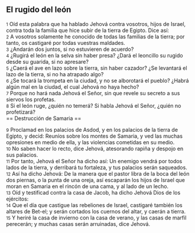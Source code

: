 == El rugido del león ==

{{anchor|1}} <small>1</small> Oíd esta palabra que ha hablado Jehová contra vosotros, hijos de Israel, contra toda la familia que hice subir de la tierra de Egipto. Dice así:<br>
{{anchor|2}} <small>2</small> A vosotros solamente he conocido de todas las familias de la tierra; por tanto, os castigaré por todas vuestras maldades.<br>
{{anchor|3}} <small>3</small> ¿Andarán dos juntos, si no estuvieren de acuerdo?<br>
{{anchor|4}} <small>4</small> ¿Rugirá el león en la selva sin haber presa? ¿Dará el leoncillo su rugido desde su guarida, si no apresare?<br>
{{anchor|5}} <small>5</small> ¿Caerá el ave en lazo sobre la tierra, sin haber cazador? ¿Se levantará el lazo de la tierra, si no ha atrapado algo?<br>
{{anchor|6}} <small>6</small> ¿Se tocará la trompeta en la ciudad, y no se alborotará el pueblo? ¿Habrá algún mal en la ciudad, el cual Jehová no haya hecho?<br>
{{anchor|7}} <small>7</small> Porque no hará nada Jehová el Señor, sin que revele su secreto a sus siervos los profetas.<br>
{{anchor|8}} <small>8</small> Si el león ruge, ¿quién no temerá? Si habla Jehová el Señor, ¿quién no profetizará?<br>
== Destrucción de Samaria ==

{{anchor|9}} <small>9</small> Proclamad en los palacios de Asdod, y en los palacios de la tierra de Egipto, y decid: Reuníos sobre los montes de Samaria, y ved las muchas opresiones en medio de ella, y las violencias cometidas en su medio.<br>
{{anchor|10}} <small>10</small> No saben hacer lo recto, dice Jehová, atesorando rapiña y despojo en sus palacios.<br>
{{anchor|11}} <small>11</small> Por tanto, Jehová el Señor ha dicho así: Un enemigo vendrá por todos lados de la tierra, y derribará tu fortaleza, y tus palacios serán saqueados.<br>
{{anchor|12}} <small>12</small> Así ha dicho Jehová: De la manera que el pastor libra de la boca del león dos piernas, o la punta de una oreja, así escaparán los hijos de Israel que moran en Samaria en el rincón de una cama, y al lado de un lecho.<br>
{{anchor|13}} <small>13</small> Oíd y testificad contra la casa de Jacob, ha dicho Jehová Dios de los ejércitos:<br>
{{anchor|14}} <small>14</small> Que el día que castigue las rebeliones de Israel, castigaré también los altares de Bet-el; y serán cortados los cuernos del altar, y caerán a tierra.<br>
{{anchor|15}} <small>15</small> Y heriré la casa de invierno con la casa de verano, y las casas de marfil perecerán; y muchas casas serán arruinadas, dice Jehová.<br>
